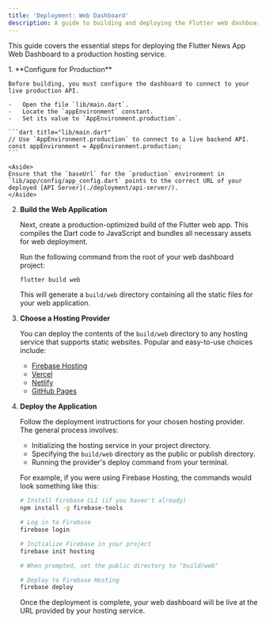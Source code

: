 ```yaml
---
title: 'Deployment: Web Dashboard'
description: A guide to building and deploying the Flutter web dashboard to a production environment.
---
```



This guide covers the essential steps for deploying the Flutter News App Web Dashboard to a production hosting service.

<Steps>
1.  **Configure for Production**

    Before building, you must configure the dashboard to connect to your live production API.

    -   Open the file `lib/main.dart`.
    -   Locate the `appEnvironment` constant.
    -   Set its value to `AppEnvironment.production`.

    ```dart title="lib/main.dart"
    // Use `AppEnvironment.production` to connect to a live backend API.
    const appEnvironment = AppEnvironment.production; 
    ```

    <Aside>
    Ensure that the `baseUrl` for the `production` environment in `lib/app/config/app_config.dart` points to the correct URL of your deployed [API Server](./deployment/api-server/).
    </Aside>

2.  **Build the Web Application**

    Next, create a production-optimized build of the Flutter web app. This compiles the Dart code to JavaScript and bundles all necessary assets for web deployment.

    Run the following command from the root of your web dashboard project:
    ```bash
    flutter build web
    ```
    This will generate a `build/web` directory containing all the static files for your web application.

3.  **Choose a Hosting Provider**

    You can deploy the contents of the `build/web` directory to any hosting service that supports static websites. Popular and easy-to-use choices include:

    -   [Firebase Hosting](https://firebase.google.com/docs/hosting)
    -   [Vercel](https://vercel.com/)
    -   [Netlify](https://www.netlify.com/for/web-applications/)
    -   [GitHub Pages](https://docs.github.com/en/pages)

4.  **Deploy the Application**

    Follow the deployment instructions for your chosen hosting provider. The general process involves:

    -   Initializing the hosting service in your project directory.
    -   Specifying the `build/web` directory as the public or publish directory.
    -   Running the provider's deploy command from your terminal.

    For example, if you were using Firebase Hosting, the commands would look something like this:

    ```bash
    # Install Firebase CLI (if you haven't already)
    npm install -g firebase-tools

    # Log in to Firebase
    firebase login

    # Initialize Firebase in your project
    firebase init hosting

    # When prompted, set the public directory to "build/web"

    # Deploy to Firebase Hosting
    firebase deploy
    ```

    Once the deployment is complete, your web dashboard will be live at the URL provided by your hosting service.

</Steps>
